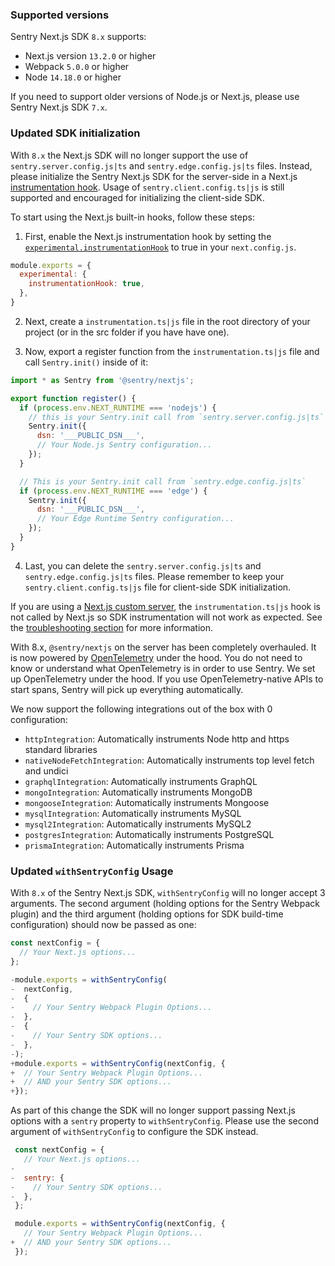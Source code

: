 ### Supported versions

Sentry Next.js SDK `8.x` supports:

- Next.js version `13.2.0` or higher
- Webpack `5.0.0` or higher
- Node `14.18.0` or higher

If you need to support older versions of Node.js or Next.js, please use Sentry Next.js SDK `7.x`.

<Include name="migration/javascript-v8/compatible-browsers" />

### Updated SDK initialization

With `8.x` the Next.js SDK will no longer support the use of `sentry.server.config.js|ts` and `sentry.edge.config.js|ts` files. Instead, please initialize the Sentry Next.js SDK for the server-side in a Next.js [instrumentation hook](https://nextjs.org/docs/app/api-reference/file-conventions/instrumentation). Usage of `sentry.client.config.ts|js` is still supported and encouraged for initializing the client-side SDK.

To start using the Next.js built-in hooks, follow these steps:

1. First, enable the Next.js instrumentation hook by setting the [`experimental.instrumentationHook`](https://nextjs.org/docs/app/api-reference/next-config-js/instrumentationHook) to true in your `next.config.js`.

```JavaScript {filename:next.config.js} {2-4}
module.exports = {
  experimental: {
    instrumentationHook: true,
  },
}
```

2. Next, create a `instrumentation.ts|js` file in the root directory of your project (or in the src folder if you have have one).

3. Now, export a register function from the `instrumentation.ts|js` file and call `Sentry.init()` inside of it:

```JavaScript {filename:instrumentation.js}
import * as Sentry from '@sentry/nextjs';

export function register() {
  if (process.env.NEXT_RUNTIME === 'nodejs') {
    // this is your Sentry.init call from `sentry.server.config.js|ts`
    Sentry.init({
      dsn: '___PUBLIC_DSN___',
      // Your Node.js Sentry configuration...
    });
  }

  // This is your Sentry.init call from `sentry.edge.config.js|ts`
  if (process.env.NEXT_RUNTIME === 'edge') {
    Sentry.init({
      dsn: '___PUBLIC_DSN___',
      // Your Edge Runtime Sentry configuration...
    });
  }
}
```

4. Last, you can delete the `sentry.server.config.js|ts` and `sentry.edge.config.js|ts` files. Please remember to keep your `sentry.client.config.ts|js` file for client-side SDK initialization.

<Alert level="warning">

If you are using a [Next.js custom server](https://nextjs.org/docs/pages/building-your-application/configuring/custom-server), the `instrumentation.ts|js` hook is not called by Next.js so SDK instrumentation will not work as expected. See the [troubleshooting section](#nextjs-custom-server) for more information.

</Alert>

With 8.x, `@sentry/nextjs` on the server has been completely overhauled. It is now powered by [OpenTelemetry](https://opentelemetry.io/) under the hood. You do not need to know or understand what OpenTelemetry is in order to use Sentry. We set up OpenTelemetry under the hood. If you use OpenTelemetry-native APIs to start spans, Sentry will pick up everything automatically.

We now support the following integrations out of the box with 0 configuration:

- `httpIntegration`: Automatically instruments Node http and https standard libraries
- `nativeNodeFetchIntegration`: Automatically instruments top level fetch and undici
- `graphqlIntegration`: Automatically instruments GraphQL
- `mongoIntegration`: Automatically instruments MongoDB
- `mongooseIntegration`: Automatically instruments Mongoose
- `mysqlIntegration`: Automatically instruments MySQL
- `mysql2Integration`: Automatically instruments MySQL2
- `postgresIntegration`: Automatically instruments PostgreSQL
- `prismaIntegration`: Automatically instruments Prisma

### Updated `withSentryConfig` Usage

With `8.x` of the Sentry Next.js SDK, `withSentryConfig` will no longer accept 3 arguments. The second argument (holding options for the Sentry Webpack plugin) and the third argument (holding options for SDK build-time configuration) should now be passed as one:

```JavaScript {filename:next.config.js} diff
const nextConfig = {
  // Your Next.js options...
};

-module.exports = withSentryConfig(
-  nextConfig,
-  {
-    // Your Sentry Webpack Plugin Options...
-  },
-  {
-    // Your Sentry SDK options...
-  },
-);
+module.exports = withSentryConfig(nextConfig, {
+  // Your Sentry Webpack Plugin Options...
+  // AND your Sentry SDK options...
+});
```

As part of this change the SDK will no longer support passing Next.js options with a `sentry` property to `withSentryConfig`. Please use the second argument of `withSentryConfig` to configure the SDK instead.

```JavaScript {filename:next.config.js} diff
 const nextConfig = {
   // Your Next.js options...
-
-  sentry: {
-    // Your Sentry SDK options...
-  },
 };

 module.exports = withSentryConfig(nextConfig, {
   // Your Sentry Webpack Plugin Options...
+  // AND your Sentry SDK options...
 });
```
